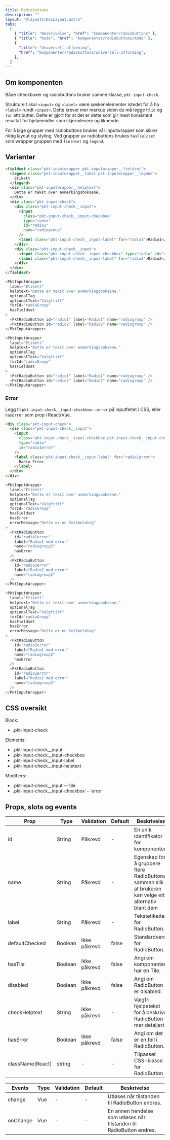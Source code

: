 ```yaml
---
title: Radiobuttons
description: ""
layout: "@layouts/DocLayout.astro"
tabs:
  [
    { "title": "Beskrivelse", "href": "komponenter/radiobuttons" },
    { "title": "Kode", "href": "komponenter/radiobuttons/kode" },
    {
      "title": "Universell utforming",
      "href": "komponenter/radiobuttons/universell-utforming",
    },
  ]
---
```



## Om komponenten

Både checkboxer og radiobuttons bruker samme klasse, `pkt-input-check`.

Strukturelt skal `<input>` og `<label>` være søskenelementer istedet for å ha `<label>` rundt `<input>`. Dette krever mer markup siden du må legge til `id` og `for` attributter. Dette er gjort for at det er dette som gir mest konsistent resultat for hjelpemidler som skjermlesere og liknende.

For å lage grupper med radiobuttons brukes vår inputwrapper som sikrer riktig layout og styling. Ved grupper av radiobuttons brukes `hasFieldset` som wrapper gruppen med `fieldset` og `legend`.

## Varianter

<CodeExample>
  <PktInputWrapper
    label="Etikett"
    helptext="Dette er tekst over avmerkingsboksene."
    optionalTag
    optionalText="Valgfritt"
    forId="radioGroup"
    hasFieldset
  >
    <PktRadioButton id="radio1" label="Radio1" name="radiogroup" />
    <PktRadioButton id="radio2" label="Radio2" name="radiogroup" />
  </PktInputWrapper>
</CodeExample>

<CodeTabs client:only="vue">
<div class="web tabcontent">

```html
<fieldset class="pkt-inputwrapper pkt-inputwrapper__fieldset">
  <legend class="pkt-inputwrapper__label pkt-inputwrapper__legend">
    Etikett
  </legend>
  <div class="pkt-inputwrapper__helptext">
    Dette er tekst over avmerkingsboksene.
  </div>
  <div class="pkt-input-check">
    <div class="pkt-input-check__input">
      <input
        class="pkt-input-check__input-checkbox"
        type="radio"
        id="radio1"
        name="radiogroup"
      />
      <label class="pkt-input-check__input-label" for="radio1">Radio1</label>
    </div>
    <div class="pkt-input-check__input">
      <input class="pkt-input-check__input-checkbox" type="radio" id="radio2" />
      <label class="pkt-input-check__input-label" for="radio2">Radio2</label>
    </div>
  </div>
</fieldset>
```

</div>

<div class="vue tabcontent">

```js
<PktInputWrapper
  label="Etikett"
  helptext="Dette er tekst over avmerkingsboksene."
  optionalTag
  optionalText="Valgfritt"
  forId="radioGroup"
  hasFieldset
>
  <PktRadioButton id="radio1" label="Radio1" name="radiogroup" />
  <PktRadioButton id="radio2" label="Radio2" name="radiogroup" />
</PktInputWrapper>
```

</div>

<div class="react tabcontent">

```js
<PktInputWrapper
  label="Etikett"
  helptext="Dette er tekst over avmerkingsboksene."
  optionalTag
  optionalText="Valgfritt"
  forId="radioGroup"
  hasFieldset
>
  <PktRadioButton id="radio1" label="Radio1" name="radiogroup" />
  <PktRadioButton id="radio2" label="Radio2" name="radiogroup" />
</PktInputWrapper>
```

</div>
</CodeTabs>

### Error

Legg til `pkt-input-check__input-checkbox--error` på inputfeltet i CSS, eller `hasError` som prop i React/Vue.

<CodeExample>
  <PktInputWrapper
    label="Etikett"
    helptext="Dette er tekst over radiobuttons."
    optionalTag
    optionalText="Valgfritt"
    forId="radioGroupError"
    hasFieldset
    hasError
    errorMessage="Dette er en feilmelding"
    client:load
  >
    <PktRadioButton
      id="radio1error"
      label="Radio1 med error"
      name="radiogroup2"
      hasError
    />
    <PktRadioButton
      id="radio2error"
      label="Radio2 med error"
      name="radiogroup2"
    />
  </PktInputWrapper>
</CodeExample>

<CodeTabs client:only="vue">
<div class="web tabcontent">

```html
<div class="pkt-input-check">
  <div class="pkt-input-check__input">
    <input
      class="pkt-input-check__input-checkbox pkt-input-check__input-checkbox--error"
      type="radio"
      id="radio1error"
    />
    <label class="pkt-input-check__input-label" for="radio1error">
      Radio Error
    </label>
  </div>
</div>
```

</div>

<div class="vue tabcontent">

```js
<PktInputWrapper
  label="Etikett"
  helptext="Dette er tekst over avmerkingsboksene."
  optionalTag
  optionalText="Valgfritt"
  forId="radioGroup"
  hasFieldset
  hasError
  errorMessage="Dette er en feilmelding"
>
  <PktRadioButton
    id="radio1error"
    label="Radio1 med error"
    name="radiogroup2"
    hasError
  />
  <PktRadioButton
    id="radio2error"
    label="Radio2 med error"
    name="radiogroup2"
  />
</PktInputWrapper>
```

</div>

<div class="react tabcontent">

```js
<PktInputWrapper
  label="Etikett"
  helptext="Dette er tekst over avmerkingsboksene."
  optionalTag
  optionalText="Valgfritt"
  forId="radioGroup"
  hasFieldset
  hasError
  errorMessage="Dette er en feilmelding"
>
  <PktRadioButton
    id="radio2error"
    label="Radio1 med error"
    name="radiogroup2"
    hasError
  />
  <PktRadioButton
    id="radio2error"
    label="Radio2 med error"
    name="radiogroup2"
  />
</PktInputWrapper>
```

</div>
</CodeTabs>

## CSS oversikt

<div class="pkt-section--grey p-size-20">
  <p class="pkt-txt-18-medium">Block:</p>
  <ul class="pkt-list">
    <li>.pkt-input-check</li>
  </ul>
</div>

<div class="pkt-section p-size-20">
  <p class="pkt-txt-18-medium">Elements:</p>
  <ul class="pkt-list">
    <li>.pkt-input-check__input</li>
    <li>.pkt-input-check__input-checkbox</li>
    <li>.pkt-input-check__input-label</li>
    <li>.pkt-input-check__input-helptext</li>
  </ul>
</div>

<div class="pkt-section--grey p-size-20">
  <p class="pkt-txt-18-medium">Modifiers:</p>
  <ul class="pkt-list">
    <li>.pkt-input-check__input`--`tile</li>
    <li>.pkt-input-check__input-checkbox`--`error</li>
  </ul>
</div>

## Props, slots og events

| Prop             | Type    | Validation   | Default | Beskrivelse                                                                                           |
| ---------------- | ------- | ------------ | ------- | ----------------------------------------------------------------------------------------------------- |
| id               | String  | Påkrevd      | -       | En unik identifikator for komponenten.                                                                |
| name             | String  | Påkrevd      | -       | Egenskap for å gruppere flere RadioButtons sammen slik at brukeren kan velge ett alternativ blant dem |
| label            | String  | Påkrevd      | -       | Tekstetiketten for RadioButton.                                                                       |
| defaultChecked   | Boolean | Ikke påkrevd | false   | Standardverdi for RadioButton.                                                                        |
| hasTile          | Boolean | Ikke påkrevd | false   | Angi om komponenten har en Tile.                                                                      |
| disabled         | Boolean | Ikke påkrevd | false   | Angi om RadioButton er disabled.                                                                      |
| checkHelptext    | String  | Ikke påkrevd | -       | Valgfri hjelpetekst for å beskrive RadioButton mer detaljert.                                         |
| hasError         | Boolean | Ikke påkrevd | false   | Angi om det er en feil i RadioButton.                                                                 |
| className(React) | string  | -            | -       | Tilpasset CSS-klasse for RadioButton                                                                  |

| Events   | Type | Validation | Default | Beskrivelse                                                          |
| -------- | ---- | ---------- | ------- | -------------------------------------------------------------------- |
| change   | Vue  | -          | -       | Utløses når tilstanden til RadioButton endres.                       |
| onChange | Vue  | -          | -       | En annen hendelse som utløses når tilstanden til RadioButton endres. |
